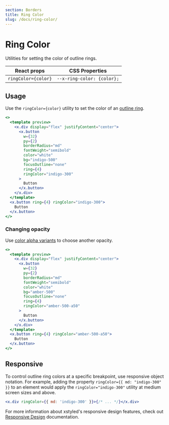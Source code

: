 ```yaml
---
section: Borders
title: Ring Color
slug: /docs/ring-color/
---
```


# Ring Color

Utilities for setting the color of outline rings.

<carbon-ad />

| React props         | CSS Properties             |
| ------------------- | -------------------------- |
| `ringColor={color}` | `--x-ring-color: {color};` |

## Usage

Use the `ringColor={color}` utility to set the color of an [outline ring](/docs/ring-width/).

```jsx preview color=indigo
<>
  <template preview>
    <x.div display="flex" justifyContent="center">
      <x.button
        w={32}
        py={2}
        borderRadius="md"
        fontWeight="semibold"
        color="white"
        bg="indigo-500"
        focusOutline="none"
        ring={4}
        ringColor="indigo-300"
      >
        Button
      </x.button>
    </x.div>
  </template>
  <x.button ring={4} ringColor="indigo-300">
    Button
  </x.button>
</>
```

### Changing opacity

Use [color alpha variants](/docs/colors/) to choose another opacity.

```jsx preview color=amber
<>
  <template preview>
    <x.div display="flex" justifyContent="center">
      <x.button
        w={32}
        py={2}
        borderRadius="md"
        fontWeight="semibold"
        color="white"
        bg="amber-500"
        focusOutline="none"
        ring={4}
        ringColor="amber-500-a50"
      >
        Button
      </x.button>
    </x.div>
  </template>
  <x.button ring={4} ringColor="amber-500-a50">
    Button
  </x.button>
</>
```

## Responsive

To control outline ring colors at a specific breakpoint, use responsive object notation. For example, adding the property `ringColor={{ md: "indigo-300" }}` to an element would apply the `ringColor="indigo-300"` utility at medium screen sizes and above.

```jsx
<x.div ringColor={{ md: 'indigo-300' }}>{/* ... */}</x.div>
```

For more information about xstyled's responsive design features, check out [Responsive Design](/docs/responsive-design/) documentation.
